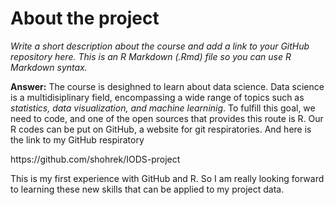 
# About the project

*Write a short description about the course and add a link to your GitHub repository here. This is an R Markdown (.Rmd) file so you can use R Markdown syntax.*

**Answer:**  The course is desighned to learn about data science. Data science is a multidisiplinary field, encompassing a wide range of topics such as *statistics, data visualization, and machine learninig*. To fulfill this goal, we need to code, and one of the open sources that provides this route is R. Our R codes can be put on GitHub, a website for git respiratories. And here is the link to my GitHub respiratory

https://github.com/shohrek/IODS-project

This is my first experience with GitHub and R. So I am really looking forward to learning these new skills that can be applied to my project data. 
